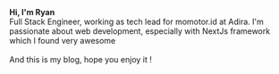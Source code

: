 
<div className="leading-8">
<b>Hi, I'm Ryan</b>
<br/>
Full Stack Engineer, working as tech lead for <Link href="https://momotor.id" target="_blank">momotor.id</Link> at Adira. 
I'm passionate about web development, especially with NextJs framework which I found very awesome
<br/> <br/>And this is my blog, hope you enjoy it !  
</div>
